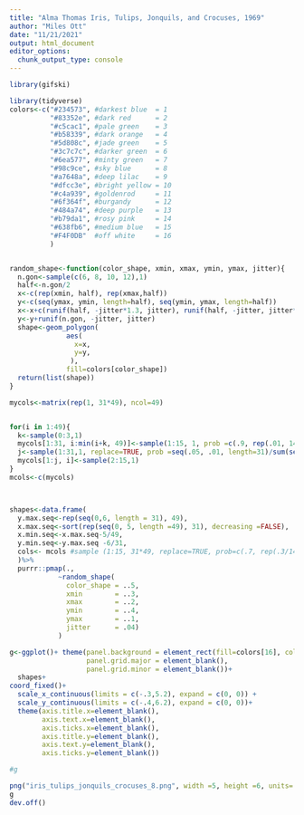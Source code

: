 ```yaml
---
title: "Alma Thomas Iris, Tulips, Jonquils, and Crocuses, 1969"
author: "Miles Ott"
date: "11/21/2021"
output: html_document
editor_options: 
  chunk_output_type: console
---
```


```r
library(gifski)

library(tidyverse)
colors<-c("#234573", #darkest blue  = 1
          "#83352e", #dark red      = 2
          "#c5cac1", #pale green    = 3
          "#b58339", #dark orange   = 4
          "#5d808c", #jade green    = 5
          "#3c7c7c", #darker green  = 6
          "#6ea577", #minty green   = 7
          "#98c9ce", #sky blue      = 8
          "#a7648a", #deep lilac    = 9
          "#dfcc3e", #bright yellow = 10
          "#c4a939", #goldenrod     = 11
          "#6f364f", #burgandy      = 12
          "#484a74", #deep purple   = 13
          "#b79da1", #rosy pink     = 14
          "#638fb6", #medium blue   = 15
          "#F4F0DB"  #off white     = 16
          )



```



```r
random_shape<-function(color_shape, xmin, xmax, ymin, ymax, jitter){
  n.gon<-sample(c(6, 8, 10, 12),1)
  half<-n.gon/2
  x<-c(rep(xmin, half), rep(xmax,half)) 
  y<-c(seq(ymax, ymin, length=half), seq(ymin, ymax, length=half))
  x<-x+c(runif(half, -jitter*1.3, jitter), runif(half, -jitter, jitter*1.2))
  y<-y+runif(n.gon, -jitter, jitter)
  shape<-geom_polygon(
              aes(
                x=x,
                y=y,
               ),
              fill=colors[color_shape])
  return(list(shape))
}

```



```r

mycols<-matrix(rep(1, 31*49), ncol=49)


for(i in 1:49){
  k<-sample(0:3,1)
  mycols[1:31, i:min(i+k, 49)]<-sample(1:15, 1, prob =c(.9, rep(.01, 14)))
  j<-sample(1:31,1, replace=TRUE, prob =seq(.05, .01, length=31)/sum(seq(.01, .05, length=31)) )
  mycols[1:j, i]<-sample(2:15,1)
}
mcols<-c(mycols)



shapes<-data.frame(
  y.max.seq<-rep(seq(0,6, length = 31), 49),
  x.max.seq<-sort(rep(seq(0, 5, length =49), 31), decreasing =FALSE),
  x.min.seq<-x.max.seq-5/49,
  y.min.seq<-y.max.seq -6/31,
  cols<- mcols #sample (1:15, 31*49, replace=TRUE, prob=c(.7, rep(.3/14, 14)))
  )%>%
  purrr::pmap(., 
            ~random_shape(
              color_shape = ..5,
              xmin        = ..3, 
              xmax        = ..2,
              ymin        = ..4,
              ymax        = ..1,
              jitter      = .04)
            )
```




```r
g<-ggplot()+ theme(panel.background = element_rect(fill=colors[16], colour=colors[16]),
                   panel.grid.major = element_blank(),
                   panel.grid.minor = element_blank())+
  shapes+
coord_fixed()+
  scale_x_continuous(limits = c(-.3,5.2), expand = c(0, 0)) +
  scale_y_continuous(limits = c(-.4,6.2), expand = c(0, 0))+
  theme(axis.title.x=element_blank(),
        axis.text.x=element_blank(),
        axis.ticks.x=element_blank(),
        axis.title.y=element_blank(),
        axis.text.y=element_blank(),
        axis.ticks.y=element_blank())

#g

png("iris_tulips_jonquils_crocuses_8.png", width =5, height =6, units='in', res=400)
g
dev.off()

```






